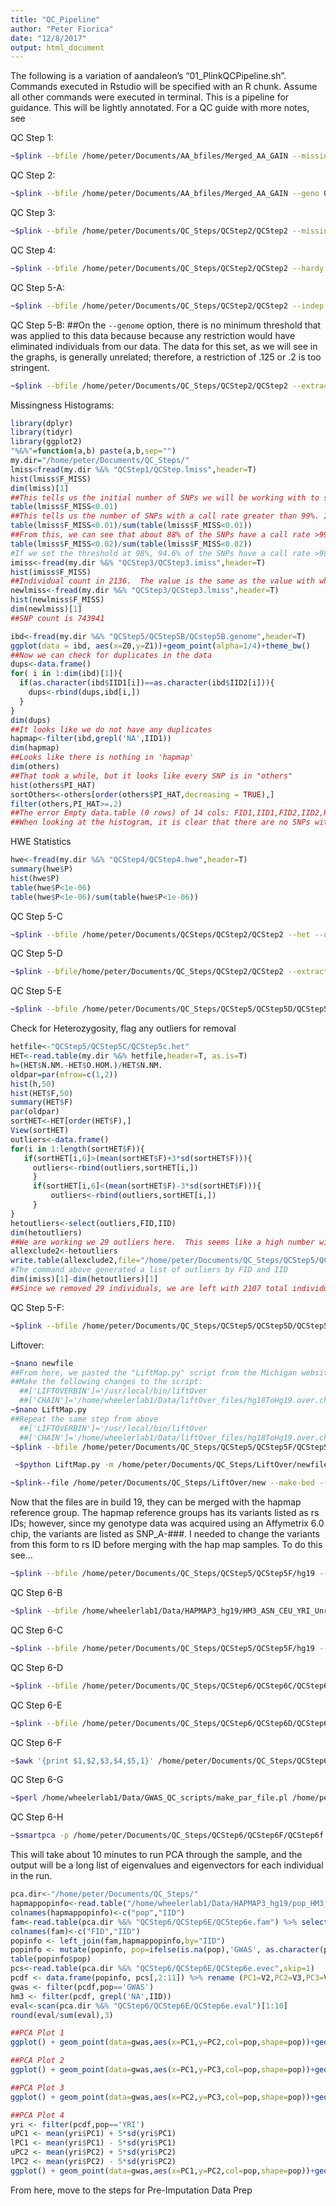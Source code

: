 ```yaml
---
title: "QC_Pipeline"
author: "Peter Fiorica"
date: "12/8/2017"
output: html_document
---
```


The following is a variation of aandaleon's "01_PlinkQCPipeline.sh". Commands executed in Rstudio will be specified with an R chunk. Assume all other commands were executed in terminal.
This is a pipeline for guidance.  This will be lightly annotated.  For a QC guide with more notes, see

QC Step 1:
```bash
~$plink --bfile /home/peter/Documents/AA_bfiles/Merged_AA_GAIN --missing --out /home/peter/Documents/QC_Steps/QCStep1/QCStep
```


QC Step 2:
```bash
~$plink --bfile /home/peter/Documents/AA_bfiles/Merged_AA_GAIN --geno 0.01 --make-bed --out /home/peter/Documents/QC_Steps/QCStep2/QCStep2
```


QC Step 3:
```bash
~$plink --bfile /home/peter/Documents/QC_Steps/QCStep2/QCStep2 --missing --out /home/peter/Documents/QC_Steps/QCStep3/QCStep3
```


QC Step 4:
```bash
~$plink --bfile /home/peter/Documents/QC_Steps/QCStep2/QCStep2 --hardy --out /home/peter/Documents/QC_Steps/QCStep4/QCStep4
```


QC Step 5-A:
```bash
~$plink --bfile /home/peter/Documents/QC_Steps/QCStep2/QCStep2 --indep-pairwise 50 5 0.3 --out /home/peter/Documents/QC_Steps/QCStep5/QCStep5A/QCStep5a
```


QC Step 5-B:
##On the `--genome` option, there is no minimum threshold that was applied to this data because because any restriction would have eliminated individuals from our data.  The data for this set, as we will see in the graphs, is generally unrelated; therefore, a restriction of .125 or .2 is too stringent.
```bash
~$plink --bfile /home/peter/Documents/QC_Steps/QCStep2/QCStep2 --extract /home/peter/Documents/QC_Steps/QCStep5/QCStep5A/QCStep5a.prune.in --genome --out /home/peter/Documents/QC_Steps/QCStep5/QCStep5B/QCstep5B
```

Missingness Histograms:
```r
library(dplyr)
library(tidyr)
library(ggplot2)
"%&%"=function(a,b) paste(a,b,sep="")
my.dir="/home/peter/Documents/QC_Steps/"
lmiss<fread(my.dir %&% "QCStep1/QCStep.lmiss",header=T)
hist(lmiss$F_MISS)
dim(lmiss)[1]
##This tells us the initial number of SNPs we will be working with to start.
table(lmiss$F_MISS<0.01)
##This tells us the number of SNPs with a call rate greater than 99%. In this case about 740000 meet that call rate.
table(lmiss$F_MISS<0.01)/sum(table(lmiss$F_MISS<0.01))
##From this, we can see that about 88% of the SNPs have a call rate >99%.  This value seems rather low. 
table(lmiss$F_MISS<0.02)/sum(table(lmiss$F_MISS<0.02))
#If we set the threshold at 98%, 94.6% of the SNPs have a call rate >98%
imiss<-fread(my.dir %&% "QCStep3/QCStep3.imiss",header=T)
hist(imiss$F_MISS)
##Individual count in 2136.  The value is the same as the value with which we started/
newlmiss<-fread(my.dir %&% "QCStep3/QCStep3.lmiss",header=T)
hist(newlmiss$F_MISS)
dim(newlmiss)[1]
##SNP count is 743941
```

```r
ibd<-fread(my.dir %&% "QCStep5/QCStep5B/QCstep5B.genome",header=T)
ggplot(data = ibd, aes(x=Z0,y=Z1))+geom_point(alpha=1/4)+theme_bw()
##Now we can check for duplicates in the data
dups<-data.frame()
for( i in 1:dim(ibd)[1]){
  if(as.character(ibd$IID1[i])==as.character(ibd$IID2[i])){
    dups<-rbind(dups,ibd[i,])
  }
}
dim(dups)
##It looks like we do not have any duplicates
hapmap<-filter(ibd,grepl('NA',IID1))
dim(hapmap)
##Looks like there is nothing in 'hapmap'
dim(others)
##That took a while, but it looks like every SNP is in "others"
hist(others$PI_HAT)
sortOthers<-others[order(others$PI_HAT,decreasing = TRUE),]
filter(others,PI_HAT>=.2)
##The error Empty data.table (0 rows) of 14 cols: FID1,IID1,FID2,IID2,RT,EZ...
##When looking at the histogram, it is clear that there are no SNPs with PI_HAT values >= 0.2
```


HWE Statistics
```r
hwe<-fread(my.dir %&% "QCStep4/QCStep4.hwe",header=T)
summary(hwe$P)
hist(hwe$P)
table(hwe$P<1e-06)
table(hwe$P<1e-06)/sum(table(hwe$P<1e-06))
```


QC Step 5-C
```bash
~$plink --bfile /home/peter/Documents/QCSteps/QCStep2/QCStep2 --het --out /home/peter/Documents/QCSteps/QCStep5/QCStep5C/QCStep5c
```


QC Step 5-D
```bash
~$plink --bfile/home/peter/Documents/QC_Steps/QCStep2/QCStep2 --extract --home/peter/Documents/QC_Steps/QCStep5/QCStep5A/QCStep5a --make-bed --out /home/peter/Documents/QC_Steps/QCStep5D/QCStep5d
```


QC Step 5-E
```bash
~$plink --bfile /home/peter/Documents/QC_Steps/QCStep5/QCStep5D/QCStep5d --het --out /home/peter/Documents/QC_Steps/QCStep5/QCStep5E/QCStep5e
```

Check for Heterozygosity, flag any outliers for removal
```r
hetfile<-"QCStep5/QCStep5C/QCStep5c.het"
HET<-read.table(my.dir %&% hetfile,header=T, as.is=T)
h=(HET$N.NM.-HET$O.HOM.)/HET$N.NM.
oldpar=par(mfrow=c(1,2))
hist(h,50)
hist(HET$F,50)
summary(HET$F)
par(oldpar)
sortHET<-HET[order(HET$F),]
View(sortHET)
outliers<-data.frame()
for(i in 1:length(sortHET$F)){
   if(sortHET[i,6]>(mean(sortHET$F)+3*sd(sortHET$F))){
     outliers<-rbind(outliers,sortHET[i,])
     }    
     if(sortHET[i,6]<(mean(sortHET$F)-3*sd(sortHET$F))){
         outliers<-rbind(outliers,sortHET[i,])
     }
}
hetoutliers<-select(outliers,FID,IID)
dim(hetoutliers)
##We are working we 29 outliers here.  This seems like a high number with respect to the 2136 with which we started.
allexclude2<-hetoutliers
write.table(allexclude2,file="/home/peter/Documents/QC_Steps/QCStep5/QCStep5C/QCStep5c.txt",quote=F,col.names = F,row.names = F)
#The command above generated a list of outliers by FID and IID
dim(imiss)[1]-dim(hetoutliers)[1]
##Since we removed 29 individuals, we are left with 2107 total individuals remaining
```


QC Step 5-F:
```bash
~$plink --bfile /home/peter/Documents/QC_Steps/QCStep5/QCStep5D/QCStep5d --remove /home/peter/Documents/QC_Steps/QCStep5/QCStep5C/QCStep5c.txt --make-bed --out /home/peter/Documents/QC_Steps/QCStep5/QCStep5F/QCStep5f
```


Liftover:
```bash
~$nano newfile
##From here, we pasted the "LiftMap.py" script from the Michigan website (https://genome.ucsc.edu/cgi-bin/hgGateway) into the file.
##Make the following changes to the script:
  ##['LIFTOVERBIN']='/usr/local/bin/liftOver
  ##['CHAIN']='/home/wheelerlab1/Data/liftOver_files/hg18ToHg19.over.chain.gz'
~$nano LiftMap.py
##Repeat the same step from above
  ##['LIFTOVERBIN']='/usr/local/bin/liftOver
  ##['CHAIN']='/home/wheelerlab1/Data/liftOver_files/hg18ToHg19.over.chain.gz
~$plink --bfile /home/peter/Documents/QC_Steps/QCStep5/QCStep5F/QCStep5f --recode --out /home/peter/Documents/QCSteps/LiftOver/newfile
```

```bash
 ~$python LiftMap.py -m /home/peter/Documents/QC_Steps/LiftOver/newfile.map -p /home/peter/Documents/QC_Steps/LiftOver/newfile.ped -o new
```

```bash
~$plink--file /home/peter/Documents/QC_Steps/LiftOver/new --make-bed --out hg19
```

Now that the files are in build 19, they can be merged with the hapmap reference group.  The hapmap reference groups has its variants listed as rs IDs; however, since my genotype data was acquired using an Affymetrix 6.0 chip, the variants are listed as SNP_A-###.  I needed to change the variants from this form to rs ID before merging with the hap map samples. To do this see...


```bash
~$plink --bfile /home/peter/Documents/QC_Steps/QCStep5/QCStep5F/hg19 --bmerge /home/wheelerlab1/Data/HAPMAP3_hg19/HM3_ASN_CEU_YRI_Unrelated_hg19_noAmbig.bed /home/wheelerlab1/Data/HAPMAP3_hg19/HM3_ASN_CEU_YRI_Unrelated_hg19_noAmbig.bim /home/wheelerlab1/Data/HAPMAP3_hg19/HM3_ASN_CEU_YRI_Unrelated_hg19_noAmbig.fam --make-bed --out /home/peter/Documents/QC_Steps/QCStep6/QCStep6A/QCStep6a
```


QC Step 6-B
```bash
~$plink --bfile /home/wheelerlab1/Data/HAPMAP3_hg19/HM3_ASN_CEU_YRI_Unrelated_hg19_noAmbig --exclude /home/peter/Documents/QC_Steps/QCStep6/QCStep6A/QCStep6a-merge.missnp --make-bed --out /home/peter/Documents/QC_Steps/QCStep6/QCStep6B/QCStep6b
```


QC Step 6-C
```bash
~$plink --bfile /home/peter/Documents/QC_Steps/QCStep5/QCStep5F/hg19 --bmerge /home/peter/Documents/QC_Steps/QCStep6/QCStep6B/QCStep6b.bed /home/peter/Documents/QC_Steps/QCStep6/QCStep6B/QCStep6b.bim /home/peter/Documents/QC_Steps/QCStep6/QCStep6B/QCStep6b.fam --make-bed --out /home/peter/Documents/QC_Steps/QCStep6/QCStep6C/QCStep6c
```


QC Step 6-D
```bash
~$plink --bfile /home/peter/Documents/QC_Steps/QCStep6/QCStep6C/QCStep6c --geno 0.2 --maf 0.05 --make-bed --out /home/peter/Documents/QC_Steps/QCStep6/QCStep6D/QCStep6d
```


QC Step 6-E
```bash
~$plink --bfile /home/peter/Documents/QC_Steps/QCStep6/QCStep6D/QCStep6d --indep-pairwise 50 5 0.3 --recode --out /home/peter/Documents/QC_Steps/QCStep6/QCStep6E/QCStep6e
```


QC Step 6-F
```bash
~$awk '{print $1,$2,$3,$4,$5,1}' /home/peter/Documents/QC_Steps/QCStep6/QCStep6D/QCStep6d.fam > /home/peter/Documents/QC_Steps/QCStep6/QCStep6E/QCStep6e.fam
```


QC Step 6-G
```bash
~$perl /home/wheelerlab1/Data/GWAS_QC_scripts/make_par_file.pl /home/peter/Documents/QC_Steps/QCStep6/QCStep6E/QCStep6e 0 >/home/peter/Documents/QC_Steps/QCStep6/QCStep6F/QCStep6f.par
```


QC Step 6-H
```bash
~$smartpca -p /home/peter/Documents/QC_Steps/QCStep6/QCStep6F/QCStep6f.par
```
This will take about 10 minutes to run PCA through the sample, and the output will be a long list of eigenvalues and eigenvectors for each individual in the run.

```r
pca.dir<-"/home/peter/Documents/QC_Steps/"
hapmappopinfo<-read.table("/home/wheelerlab1/Data/HAPMAP3_hg19/pop_HM3_hg19_forPCA.txt") %>% select(V1,V3)
colnames(hapmappopinfo)<-c("pop","IID")
fam<-read.table(pca.dir %&% "QCStep6/QCStep6E/QCStep6e.fam") %>% select(V1,V2)
colnames(fam)<-c("FID","IID")
popinfo <- left_join(fam,hapmappopinfo,by="IID")
popinfo <- mutate(popinfo, pop=ifelse(is.na(pop),'GWAS', as.character(pop)))
table(popinfo$pop)
pcs<-read.table(pca.dir %&% "QCStep6/QCStep6E/QCStep6e.evec",skip=1)
pcdf <- data.frame(popinfo, pcs[,2:11]) %>% rename (PC1=V2,PC2=V3,PC3=V4,PC4=V5,PC5=V6,PC6=V7,PC7=V8,PC8=V9,PC9=V10,PC10=V11)
gwas <- filter(pcdf,pop=='GWAS')
hm3 <- filter(pcdf, grepl('NA',IID))
eval<-scan(pca.dir %&% "QCStep6/QCStep6E/QCStep6e.eval")[1:10]
round(eval/sum(eval),3)

##PCA Plot 1
ggplot() + geom_point(data=gwas,aes(x=PC1,y=PC2,col=pop,shape=pop))+geom_point(data = hm3,aes(x=PC1,y=PC2,col=pop,shape=pop))+theme_bw() +scale_colour_brewer(palette ="Set1")

##PCA Plot 2
ggplot() + geom_point(data=gwas,aes(x=PC1,y=PC3,col=pop,shape=pop))+geom_point(data=hm3,aes(x=PC1,y=PC3,col=pop,shape=pop))+ theme_bw() + scale_colour_brewer(palette="Set1")

##PCA Plot 3
ggplot() + geom_point(data=gwas,aes(x=PC2,y=PC3,col=pop,shape=pop))+geom_point(data=hm3,aes(x=PC2,y=PC3,col=pop,shape=pop))+ theme_bw() + scale_colour_brewer(palette="Set1")

##PCA Plot 4
yri <- filter(pcdf,pop=='YRI')
uPC1 <- mean(yri$PC1) + 5*sd(yri$PC1)
lPC1 <- mean(yri$PC1) - 5*sd(yri$PC1)
uPC2 <- mean(yri$PC2) + 5*sd(yri$PC2)
lPC2 <- mean(yri$PC2) - 5*sd(yri$PC2)
ggplot() + geom_point(data=gwas,aes(x=PC1,y=PC2,col=pop,shape=pop))+geom_point(data=hm3,aes(x=PC1,y=PC2,col=pop,shape=pop))+ theme_bw() +geom_vline(xintercept=c(uPC1,lPC1)) +geom_hline(yintercept=c(uPC2,lPC2))
```

From here, move to the steps for Pre-Imputation Data Prep
